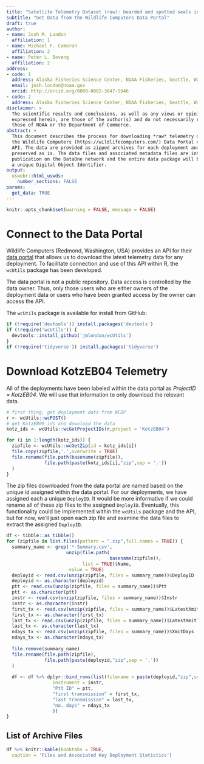 ```yaml
---
title: "Satellite Telemetry Dataset (raw): bearded and spotted seals in 2004-2006, Kotzebue, Alaska"
subtitle: "Get Data from the Wildlife Computers Data Portal"
draft: true
author:
- name: Josh M. London
  affiliation: 1
- name: Michael F. Cameron
  affiliation: 2
- name: Peter L. Boveng
  affiliation: 2
address:
- code: 1
  address: Alaska Fisheries Science Center, NOAA Fisheries, Seattle, Washington, USA 
  email: josh.london@noaa.gov
  orcid: http://orcid.org/0000-0002-3647-5046
- code: 2
  address: Alaska Fisheries Science Center, NOAA Fisheries, Seattle, Washington, USA 
disclaimer: >
  The scientific results and conclusions, as well as any views or opinions 
  expressed herein, are those of the author(s) and do not necessarily reflect 
  those of NOAA or the Department of Commerce.
abstract: >
  This document describes the process for downloading *raw* telemetry data from
  the Wildlife Computers (https://wildlifecomputers.com/) Data Portal via their
  API. The data are provided as zipped archives for each deployment and are
  preserved as is. The data files and associated metadata files are intended for
  publication on the DataOne network and the entire data package will be given
  a unique Digital Object Identifier. 
output: 
  uswebr::html_uswds:
    number_sections: FALSE
params:
  get_data: TRUE
---
```


```r
knitr::opts_chunk$set(warning = FALSE, message = FALSE)
```

# Connect to the Data Portal

Wildlife Computers (Redmond, Washington, USA) provides an API for their [data
portal](https://wildlifecomputers.com/) that allows us to download the latest 
telemetry data for any deployment. To facilitate connection and use of this API 
within R, the `wcUtils` package has been developed.

The data portal is not a public repository. Data access is controlled by the
data owner. Thus, only those users who are either owners of the deployment 
data or users who have been granted access by the owner can access the API.

The `wcUtils` package is available for install from GitHub:

```r
if (!require('devtools')) install.packages('devtools')
if (!require('wcUtils')) {
  devtools::install_github('jmlondon/wcUtils')
}
if (!require('tidyverse')) install.packages('tidyverse')
```


# Download KotzEB04 Telemetry

All of the deployments have been labeled within the data portal as 
*ProjectID = KotzEB04*. We will use that information to only download the 
relevant data.

```r
# first thing, get deployment data from WCDP
r <- wcUtils::wcPOST()
# get KotzEB09 ids and download the data
kotz_ids <- wcUtils::wcGetProjectIDs(r,project = 'KotzEB04')

for (i in 1:length(kotz_ids)) {
  zipfile <- wcUtils::wcGetZip(id = kotz_ids[i])
  file.copy(zipfile,'.',overwrite = TRUE)
  file.rename(file.path(basename(zipfile)),
              file.path(paste(kotz_ids[i],"zip",sep = '.'))
  )
}
```

The zip files downloaded from the data portal are named based on the 
unique id assigned within the data portal. For our deployments, we have 
assigned each a unique `DeployID`. It would be more informative if we could
rename all of these zip files to the assigned `DeployID`. Eventually, this
functionality could be implemented within the `wcUtils` package and the API,
but for now, we'll just open each zip file and examine the data files to
extract the assigned `DeployID`.

```r
df <- tibble::as_tibble()
for (zipfile in list.files(pattern = ".zip",full.names = TRUE)) {
  summary_name <- grep('*-Summary.csv',
                      unzip(file.path(
                                      basename(zipfile)),
                            list = TRUE)$Name,
                       value = TRUE)
  deployid <- read.csv(unzip(zipfile, files = summary_name))$DeployID
  deployid <- as.character(deployid)
  ptt <- read.csv(unzip(zipfile, files = summary_name))$Ptt
  ptt <- as.character(ptt)
  instr <- read.csv(unzip(zipfile, files = summary_name))$Instr
  instr <- as.character(instr)
  first_tx <- read.csv(unzip(zipfile, files = summary_name))$LatestXmitTime
  first_tx <- as.character(first_tx)
  last_tx <- read.csv(unzip(zipfile, files = summary_name))$LatestXmitTime
  last_tx <- as.character(last_tx)
  ndays_tx <- read.csv(unzip(zipfile, files = summary_name))$XmitDays
  ndays_tx <- as.character(ndays_tx)
  
  file.remove(summary_name)
  file.rename(file.path(zipfile),
              file.path(paste(deployid,"zip",sep = '.'))
  )
  
  df <- df %>% dplyr::bind_rows(list(filename = paste(deployid,"zip",sep = '.'),
                 instrument = instr,
                 "Ptt ID" = ptt,
                 "first transmission" = first_tx,
                 "last transmission" = last_tx,
                 "no. days" = ndays_tx
                 ))
}
```

## List of Archive Files

```r
df %>% knitr::kable(booktabs = TRUE,
  caption = 'Files and Associated Key Deployment Statistics')
```

